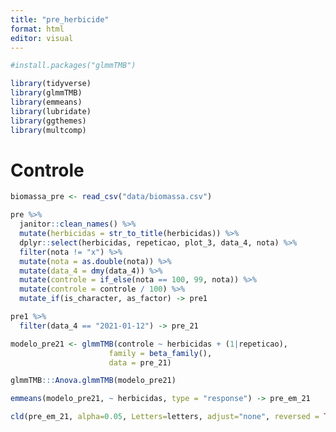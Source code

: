 ```yaml
---
title: "pre_herbicide"
format: html
editor: visual
---
```


```r
#install.packages("glmmTMB")
```


```r
library(tidyverse)
library(glmmTMB)
library(emmeans)
library(lubridate)
library(ggthemes)
library(multcomp)
```

# Controle
 
```r
biomassa_pre <- read_csv("data/biomassa.csv")
```


```r
pre %>% 
  janitor::clean_names() %>% 
  mutate(herbicidas = str_to_title(herbicidas)) %>% 
  dplyr::select(herbicidas, repeticao, plot_3, data_4, nota) %>% 
  filter(nota != "x") %>% 
  mutate(nota = as.double(nota)) %>% 
  mutate(data_4 = dmy(data_4)) %>% 
  mutate(controle = if_else(nota == 100, 99, nota)) %>% 
  mutate(controle = controle / 100) %>% 
  mutate_if(is_character, as_factor) -> pre1
```


```r
pre1 %>% 
  filter(data_4 == "2021-01-12") -> pre_21
```


```r
modelo_pre21 <- glmmTMB(controle ~ herbicidas + (1|repeticao),
                      family = beta_family(),
                      data = pre_21)
```


```r
glmmTMB:::Anova.glmmTMB(modelo_pre21)
```



```r
emmeans(modelo_pre21, ~ herbicidas, type = "response") -> pre_em_21
```


```r
cld(pre_em_21, alpha=0.05, Letters=letters, adjust="none", reversed = TRUE)
```